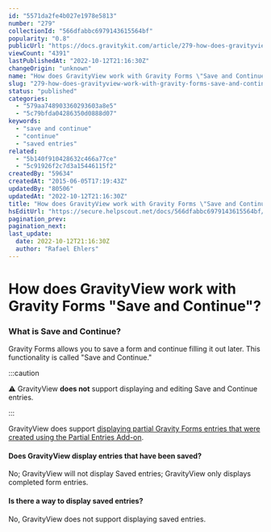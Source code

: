 ```yaml
---
id: "5571da2fe4b027e1978e5813"
number: "279"
collectionId: "566dfabbc6979143615564bf"
popularity: "0.8"
publicUrl: "https://docs.gravitykit.com/article/279-how-does-gravityview-work-with-gravity-forms-save-and-continue"
viewCount: "4391"
lastPublishedAt: "2022-10-12T21:16:30Z"
changeOrigin: "unknown"
name: "How does GravityView work with Gravity Forms \"Save and Continue\"?"
slug: "279-how-does-gravityview-work-with-gravity-forms-save-and-continue"
status: "published"
categories: 
  - "579aa748903360293603a8e5"
  - "5c79bfda04286350d0888d07"
keywords: 
  - "save and continue"
  - "continue"
  - "saved entries"
related: 
  - "5b140f910428632c466a77ce"
  - "5c91926f2c7d3a15446115f2"
createdBy: "59634"
createdAt: "2015-06-05T17:19:43Z"
updatedBy: "80506"
updatedAt: "2022-10-12T21:16:30Z"
title: "How does GravityView work with Gravity Forms \"Save and Continue\"?"
hsEditUrl: "https://secure.helpscout.net/docs/566dfabbc6979143615564bf/article/5571da2fe4b027e1978e5813"
pagination_prev: 
pagination_next: 
last_update:
  date: 2022-10-12T21:16:30Z
  author: "Rafael Ehlers"
---
```


# How does GravityView work with Gravity Forms "Save and Continue"?

### What is Save and Continue?

Gravity Forms allows you to save a form and continue filling it out later. This functionality is called "Save and Continue."


:::caution

⚠️ GravityView **does not** support displaying and editing Save and Continue entries.

:::

  GravityView does support [displaying partial Gravity Forms entries that were created using the Partial Entries Add-on](https://docs.gravitykit.com/article/466-save-and-continue-partial-entries).

#### Does GravityView display entries that have been saved?

No; GravityView will not display Saved entries; GravityView only displays completed form entries.

#### Is there a way to display saved entries?

No, GravityView does not support displaying saved entries.